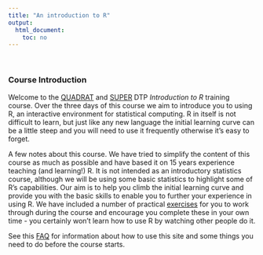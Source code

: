 ```yaml
---
title: "An introduction to R"
output: 
  html_document:
    toc: no
---
```


\  

### Course Introduction

Welcome to the [QUADRAT](https://www.quadrat.ac.uk/){target='_blank'} and [SUPER](https://superdtp.st-andrews.ac.uk/){target='_blank'} DTP *Introduction to R* training course. Over the three days of this course we aim to introduce you to using R, an interactive environment for statistical computing. R in itself is not difficult to learn, but just like any new language the initial learning curve can be a little steep and you will need to use it frequently otherwise it’s easy to forget. 

A few notes about this course. We have tried to simplify the content of this course as much as possible and have based it on 15 years experience teaching (and learning!) R. It is not intended as an introductory statistics course, although we will be using some basic statistics to highlight some of R’s capabilities. Our aim is to help you climb the initial learning curve and provide you with the basic skills to enable you to further your experience in using R. We have included a number of practical [exercises](exercises.html) for you to work through during the course and encourage you complete these in your own time - you certainly won’t learn how to use R by watching other people do it. 

See this [FAQ](FAQ.html) for information about how to use this site and some things you need to do before the course starts.

